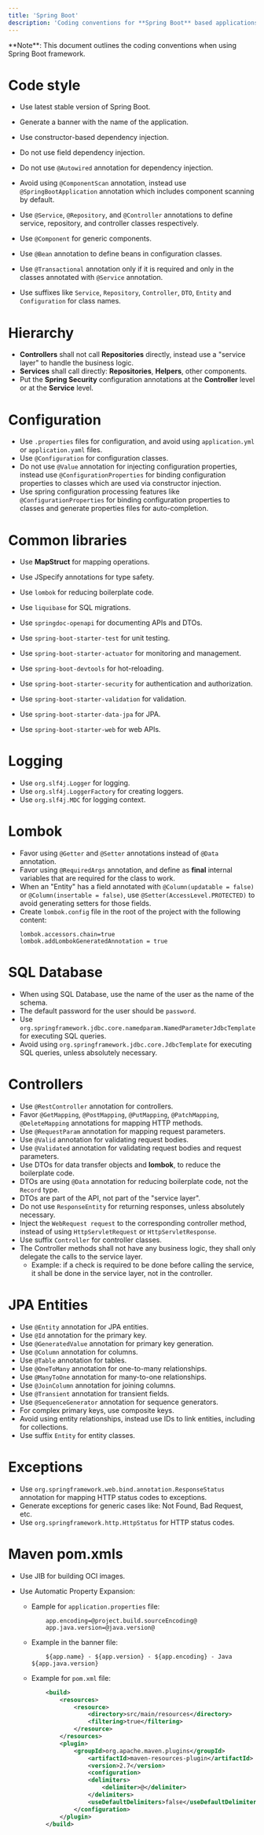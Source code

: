 ```yaml
---
title: 'Spring Boot'
description: 'Coding conventions for **Spring Boot** based applications'
---
```


<Info>
  **Note**: This document outlines the coding conventions when using Spring Boot framework.
</Info>

# Code style

- Use latest stable version of Spring Boot.
- Generate a banner with the name of the application.

- Use constructor-based dependency injection.
- Do not use field dependency injection.
- Do not use `@Autowired` annotation for dependency injection.

- Avoid using `@ComponentScan` annotation, instead use `@SpringBootApplication` annotation which includes component scanning by default.

- Use `@Service`, `@Repository`, and `@Controller` annotations to define service, repository, and controller classes respectively.
- Use `@Component` for generic components.
- Use `@Bean` annotation to define beans in configuration classes.
- Use `@Transactional` annotation only if it is required and only in the classes annotated with `@Service` annotation.

- Use suffixes like `Service`, `Repository`, `Controller`, `DTO`, `Entity` and `Configuration` for class names.

# Hierarchy

- **Controllers** shall not call **Repositories** directly, instead use a "service layer" to handle the business logic.
- **Services** shall call directly: **Repositories**, **Helpers**, other components.
- Put the **Spring Security** configuration annotations at the **Controller** level or at the **Service** level.

# Configuration

- Use `.properties` files for configuration, and avoid using `application.yml` or `application.yaml` files.
- Use `@Configuration` for configuration classes.
- Do not use `@Value` annotation for injecting configuration properties, instead use `@ConfigurationProperties` for binding configuration properties to classes which are used via constructor injection.
- Use spring configuration processing features like `@ConfigurationProperties` for binding configuration properties to classes and generate properties files for auto-completion.

# Common libraries

- Use **MapStruct** for mapping operations.
- Use JSpecify annotations for type safety.

- Use `lombok` for reducing boilerplate code.
- Use `liquibase` for SQL migrations.

- Use `springdoc-openapi` for documenting APIs and DTOs.
- Use `spring-boot-starter-test` for unit testing.
- Use `spring-boot-starter-actuator` for monitoring and management.
- Use `spring-boot-devtools` for hot-reloading.
- Use `spring-boot-starter-security` for authentication and authorization.
- Use `spring-boot-starter-validation` for validation.
- Use `spring-boot-starter-data-jpa` for JPA.
- Use `spring-boot-starter-web` for web APIs.

# Logging

- Use `org.slf4j.Logger` for logging.
- Use `org.slf4j.LoggerFactory` for creating loggers.
- Use `org.slf4j.MDC` for logging context.

# Lombok

- Favor using `@Getter` and `@Setter` annotations instead of `@Data` annotation.
- Favor using `@RequiredArgs` annotation, and define as **final** internal variables that are required for the class to work.
- When an "Entity" has a field annotated with `@Column(updatable = false)` or `@Column(insertable = false)`, use `@Setter(AccessLevel.PROTECTED)` to avoid generating setters for those fields.
- Create `lombok.config` file in the root of the project with the following content:
    ```properties
    lombok.accessors.chain=true
    lombok.addLombokGeneratedAnnotation = true
    ```

# SQL Database

- When using SQL Database, use the name of the user as the name of the schema.
- The default password for the user should be `password`.
- Use `org.springframework.jdbc.core.namedparam.NamedParameterJdbcTemplate` for executing SQL queries.
- Avoid using `org.springframework.jdbc.core.JdbcTemplate` for executing SQL queries, unless absolutely necessary.

# Controllers

- Use `@RestController` annotation for controllers.
- Favor `@GetMapping`, `@PostMapping`, `@PutMapping`, `@PatchMapping`, `@DeleteMapping` annotations for mapping HTTP methods.
- Use `@RequestParam` annotation for mapping request parameters.
- Use `@Valid` annotation for validating request bodies.
- Use `@Validated` annotation for validating request bodies and request parameters.
- Use DTOs for data transfer objects and **lombok**, to reduce the boilerplate code.
- DTOs are using `@Data` annotation for reducing boilerplate code, not the `Record` type. 
- DTOs are part of the API, not part of the "service layer".
- Do not use `ResponseEntity` for returning responses, unless absolutely necessary.
- Inject the `WebRequest request` to the corresponding controller method, instead of using `HttpServletRequest` or `HttpServletResponse`.
- Use suffix `Controller` for controller classes.
- The Controller methods shall not have any business logic, they shall only delegate the calls to the service layer.
    - Example: if a check is required to be done before calling the service, it shall be done in the service layer, not in the controller.

# JPA Entities

- Use `@Entity` annotation for JPA entities.
- Use `@Id` annotation for the primary key.
- Use `@GeneratedValue` annotation for primary key generation.
- Use `@Column` annotation for columns.
- Use `@Table` annotation for tables.
- Use `@OneToMany` annotation for one-to-many relationships.
- Use `@ManyToOne` annotation for many-to-one relationships.
- Use `@JoinColumn` annotation for joining columns.
- Use `@Transient` annotation for transient fields.
- Use `@SequenceGenerator` annotation for sequence generators.
- For complex primary keys, use composite keys.
- Avoid using entity relationships, instead use IDs to link entities, including for collections.
- Use suffix `Entity` for entity classes.

# Exceptions

- Use `org.springframework.web.bind.annotation.ResponseStatus` annotation for mapping HTTP status codes to exceptions.
- Generate exceptions for generic cases like: Not Found, Bad Request, etc.
- Use `org.springframework.http.HttpStatus` for HTTP status codes.

# Maven pom.xmls

- Use JIB for building OCI images.

- Use Automatic Property Expansion:
    - Eample for `application.properties` file:
        ```properties
            app.encoding=@project.build.sourceEncoding@
            app.java.version=@java.version@
        ```
    - Example in the banner file:
        ```
            ${app.name} - ${app.version} - ${app.encoding} - Java ${app.java.version}
        ```
    - Example for `pom.xml` file:
        ```xml
            <build>
                <resources>
                    <resource>
                        <directory>src/main/resources</directory>
                        <filtering>true</filtering>
                    </resource>
                </resources>
                <plugin>
                    <groupId>org.apache.maven.plugins</groupId>
                        <artifactId>maven-resources-plugin</artifactId>
                        <version>2.7</version>
                        <configuration>
                        <delimiters>
                            <delimiter>@</delimiter>
                        </delimiters>
                        <useDefaultDelimiters>false</useDefaultDelimiters>
                    </configuration>
                </plugin>
            </build>
        ```
